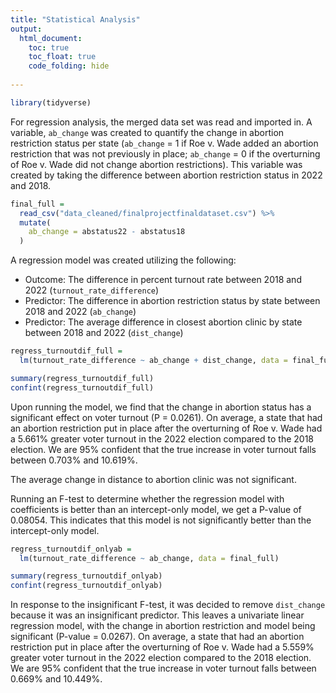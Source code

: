 ```yaml
---
title: "Statistical Analysis"
output: 
  html_document:
    toc: true
    toc_float: true
    code_folding: hide
    
---
```


```r
library(tidyverse)
```

For regression analysis, the merged data set was read and imported in.  A variable, `ab_change` was created to quantify the change in abortion restriction status per state (`ab_change` = 1 if Roe v. Wade added an abortion restriction that was not previously in place; `ab_change` = 0 if the overturning of Roe v. Wade did not change abortion restrictions).  This variable was created by taking the difference between abortion restriction status in 2022 and 2018.

```r
final_full = 
  read_csv("data_cleaned/finalprojectfinaldataset.csv") %>%
  mutate(
    ab_change = abstatus22 - abstatus18
  )
```

A regression model was created utilizing the following:

* Outcome: The difference in percent turnout rate between 2018 and 2022 (`turnout_rate_difference`)
* Predictor: The difference in abortion restriction status by state between 2018 and 2022 (`ab_change`)
* Predictor: The average difference in closest abortion clinic by state between 2018 and 2022 (`dist_change`)

```r
regress_turnoutdif_full = 
  lm(turnout_rate_difference ~ ab_change + dist_change, data = final_full)

summary(regress_turnoutdif_full)
confint(regress_turnoutdif_full)
```

Upon running the model, we find that the change in abortion status has a significant effect on voter turnout (P = 0.0261).  On average, a state that had an abortion restriction put in place after the overturning of Roe v. Wade had a 5.661% greater voter turnout in the 2022 election compared to the 2018 election.  We are 95% confident that the true increase in voter turnout falls between 0.703% and 10.619%.

The average change in distance to abortion clinic was not significant.

Running an F-test to determine whether the regression model with coefficients is better than an intercept-only model, we get a P-value of 0.08054.  This indicates that this model is not significantly better than the intercept-only model.

```r
regress_turnoutdif_onlyab = 
  lm(turnout_rate_difference ~ ab_change, data = final_full)

summary(regress_turnoutdif_onlyab)
confint(regress_turnoutdif_onlyab)
```

In response to the insignificant F-test, it was decided to remove `dist_change` because it was an insignificant predictor.  This leaves a univariate linear regression model, with the change in abortion restriction and model being significant (P-value = 0.0267).  On average, a state that had an abortion restriction put in place after the overturning of Roe v. Wade had a 5.559% greater voter turnout in the 2022 election compared to the 2018 election.  We are 95% confident that the true increase in voter turnout falls between 0.669% and 10.449%.

